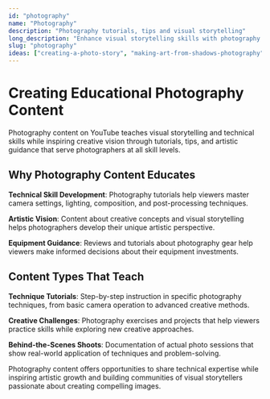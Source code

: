 ```yaml
---
id: "photography"
name: "Photography"
description: "Photography tutorials, tips and visual storytelling"
long_description: "Enhance visual storytelling skills with photography tutorials and technique content that teaches both technical skills and artistic vision."
slug: "photography"
ideas: ["creating-a-photo-story", "making-art-from-shadows-photography"]
---
```


# Creating Educational Photography Content

Photography content on YouTube teaches visual storytelling and technical skills while inspiring creative vision through tutorials, tips, and artistic guidance that serve photographers at all skill levels.

## Why Photography Content Educates

**Technical Skill Development**: Photography tutorials help viewers master camera settings, lighting, composition, and post-processing techniques.

**Artistic Vision**: Content about creative concepts and visual storytelling helps photographers develop their unique artistic perspective.

**Equipment Guidance**: Reviews and tutorials about photography gear help viewers make informed decisions about their equipment investments.

## Content Types That Teach

**Technique Tutorials**: Step-by-step instruction in specific photography techniques, from basic camera operation to advanced creative methods.

**Creative Challenges**: Photography exercises and projects that help viewers practice skills while exploring new creative approaches.

**Behind-the-Scenes Shoots**: Documentation of actual photo sessions that show real-world application of techniques and problem-solving.

Photography content offers opportunities to share technical expertise while inspiring artistic growth and building communities of visual storytellers passionate about creating compelling images.
